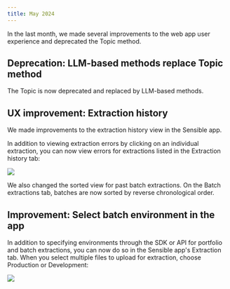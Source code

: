 ```yaml
---
title: May 2024
---
```


In the last month, we made several improvements to the web app user experience and deprecated the Topic method.

## Deprecation: LLM-based methods replace Topic method
The Topic is now deprecated and replaced by LLM-based methods.

## UX improvement: Extraction history
We made improvements to the extraction history view in the Sensible app.

In addition to viewing extraction errors by clicking on an individual extraction, you can now view errors for extractions listed in the Extraction history tab:

![](/assets/v0/images/screenshots/changelog_may2024_extraction_history_errors.png)

We also changed the sorted view for past batch extractions. On the Batch extractions tab, batches are now sorted by reverse chronological order.

## Improvement: Select batch environment in the app
In addition to specifying environments through the SDK or API for portfolio and batch extractions, you can now do so in the Sensible app's Extraction tab. When you select multiple files to upload for extraction, choose Production or Development:

![](/assets/v0/images/screenshots/changelog_may2024_batch_env.png)
